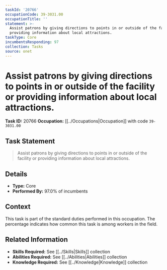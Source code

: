 ```yaml
---
taskId: '20766'
occupationCode: 39-3031.00
occupationTitle: ''
statement: >-
  Assist patrons by giving directions to points in or outside of the facility or
  providing information about local attractions.
taskType: Core
incumbentsResponding: 97
collection: Tasks
source: onet
---
```

# Assist patrons by giving directions to points in or outside of the facility or providing information about local attractions.

**Task ID:** 20766
**Occupation:** [[../Occupations|Occupation]] with code `39-3031.00`

## Task Statement

> Assist patrons by giving directions to points in or outside of the facility or providing information about local attractions.

## Details

- **Type:** Core
- **Performed By:** 97.0% of incumbents

## Context

This task is part of the standard duties performed in this occupation. The percentage indicates how common this task is among workers in the field.

## Related Information

- **Skills Required:** See [[../Skills|Skills]] collection
- **Abilities Required:** See [[../Abilities|Abilities]] collection
- **Knowledge Required:** See [[../Knowledge|Knowledge]] collection
